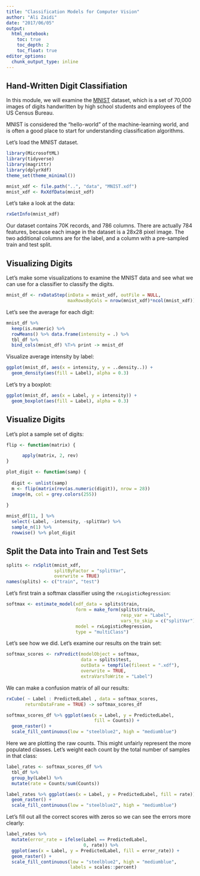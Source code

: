 ```yaml
---
title: "Classification Models for Computer Vision"
author: "Ali Zaidi"
date: "2017/06/05"
output: 
  html_notebook:
    toc: true
    toc_depth: 2
    toc_float: true
editor_options: 
  chunk_output_type: inline
---
```


## Hand-Written Digit Classifiation

In this module, we will examine the [MNIST](http://yann.lecun.com/exdb/mnist/) dataset, which is a set of 70,000 images of digits handwritten by high school students and employees of the US Census Bureau.

MNIST is considered the "hello-world" of the machine-learning world, and is often a good place to start for understanding classification algorithms.

Let's load the MNIST dataset.

```r

library(MicrosoftML)
library(tidyverse)
library(magrittr)
library(dplyrXdf)
theme_set(theme_minimal())

mnist_xdf <- file.path("..", "data", "MNIST.xdf")
mnist_xdf <- RxXdfData(mnist_xdf)

```

Let's take a look at the data:

```r

rxGetInfo(mnist_xdf)

```

Our dataset contains 70K records, and 786 columns. There are actually 784 features, because each image in the dataset is a 28x28 pixel image. The two additional columns are for the label, and a column with a pre-sampled train and test split.

## Visualizing Digits

Let's make some visualizations to examine the MNIST data and see what we can use for a classifier to classify the digits.

```r

mnist_df <- rxDataStep(inData = mnist_xdf, outFile = NULL,
                       maxRowsByCols = nrow(mnist_xdf)*ncol(mnist_xdf)) %>% tbl_df

```

Let's see the average for each digit:

```r

mnist_df %>% 
  keep(is.numeric) %>% 
  rowMeans() %>% data.frame(intensity = .) %>% 
  tbl_df %>% 
  bind_cols(mnist_df) %T>% print -> mnist_df

```

Visualize average intensity by label:

```r

ggplot(mnist_df, aes(x = intensity, y = ..density..)) +
  geom_density(aes(fill = Label), alpha = 0.3)

```

Let's try a boxplot:

```r

ggplot(mnist_df, aes(x = Label, y = intensity)) +
  geom_boxplot(aes(fill = Label), alpha = 0.3)
```

## Visualize Digits

Let's plot a sample set of digits:


```r

flip <- function(matrix) {

      apply(matrix, 2, rev)
}

plot_digit <- function(samp) {
  
  digit <- unlist(samp)
  m <- flip(matrix(rev(as.numeric(digit)), nrow = 28))
  image(m, col = grey.colors(255))
  
}

mnist_df[11, ] %>% 
  select(-Label, -intensity, -splitVar) %>% 
  sample_n(1) %>% 
  rowwise() %>% plot_digit

```

## Split the Data into Train and Test Sets

```r

splits <- rxSplit(mnist_xdf,
                  splitByFactor = "splitVar", 
                  overwrite = TRUE)
names(splits) <- c("train", "test")

```

Let's first train a softmax classifier using the `rxLogisticRegression`:

```r

softmax <- estimate_model(xdf_data = splits$train,
                          form = make_form(splits$train, 
                                           resp_var = "Label", 
                                           vars_to_skip = c("splitVar")),
                          model = rxLogisticRegression,
                          type = "multiClass")

```

Let's see how we did. Let's examine our results on the train set:

```r

softmax_scores <- rxPredict(modelObject = softmax, 
                            data = splits$test, 
                            outData = tempfile(fileext = ".xdf"),
                            overwrite = TRUE,
                            extraVarsToWrite = "Label")

```
We can make a confusion matrix of all our results:

```r

rxCube( ~ Label : PredictedLabel , data = softmax_scores,
       returnDataFrame = TRUE) -> softmax_scores_df

softmax_scores_df %>% ggplot(aes(x = Label, y = PredictedLabel,
                                 fill = Counts)) +
  geom_raster() +
  scale_fill_continuous(low = "steelblue2", high = "mediumblue")

```

Here we are plotting the raw counts. This might unfairly represent the more populated classes. Let's weight each count by the total number of samples in that class:

```r

label_rates <- softmax_scores_df %>% 
  tbl_df %>% 
  group_by(Label) %>% 
  mutate(rate = Counts/sum(Counts))

label_rates %>% ggplot(aes(x = Label, y = PredictedLabel, fill = rate)) +
  geom_raster() +
  scale_fill_continuous(low = "steelblue2", high = "mediumblue")


```

Let's fill out all the correct scores with zeros so we can see the errors more clearly:


```r

label_rates %>%
  mutate(error_rate = ifelse(Label == PredictedLabel,
                             0, rate)) %>% 
  ggplot(aes(x = Label, y = PredictedLabel, fill = error_rate)) +
  geom_raster() +
  scale_fill_continuous(low = "steelblue2", high = "mediumblue",
                        labels = scales::percent)


```

